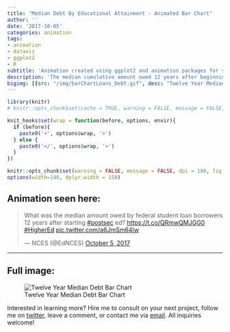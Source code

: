 ```yaml
---
title: "Median Debt By Educational Attainment - Animated Bar Chart"
author: ''
date: '2017-10-05'
categories: animation
tags:
- animation
- dataviz
- ggplot2
- R
subtitle: 'Animation created using ggplot2 and animation packages for social media distribution'
description: 'The median cumulative amount owed 12 years after beginning postsecondary education, by educational attainment: 2003-04 cohort'
bigimg: [{src: "/img/barChartLoans_Debt.gif", desc: "Twelve Year Median Debt Bar Chart"}]
---
```

  
```r
library(knitr)
# knitr::opts_chunk$set(cache = TRUE, warning = FALSE, message = FALSE, dpi = 180, out.extra='class = "img-responsive"')

```

```r
knit_hooks$set(wrap = function(before, options, envir){
  if (before){
    paste0('<', options$wrap, '>')
  } else {
    paste0('</', options$wrap, '>')
  }
})

knitr::opts_chunk$set(warning = FALSE, message = FALSE, dpi = 180, fig.height = 5, fig.width = 7, fig.align = "center")
options(width=140, dplyr.width = 150)
```

## Animation seen here:

<blockquote class="twitter-tweet" data-lang="en"><p lang="en" dir="ltr">What was the median amount owed by federal student loan borrowers 12 years after starting <a href="https://twitter.com/hashtag/postsec?src=hash&amp;ref_src=twsrc%5Etfw">#postsec</a> ed? <a href="https://t.co/QRmwQMJGG0">https://t.co/QRmwQMJGG0</a> <a href="https://twitter.com/hashtag/HigherEd?src=hash&amp;ref_src=twsrc%5Etfw">#HigherEd</a> <a href="https://t.co/a6JmSm64Iw">pic.twitter.com/a6JmSm64Iw</a></p>&mdash; NCES (@EdNCES) <a href="https://twitter.com/EdNCES/status/915993158546313217?ref_src=twsrc%5Etfw">October 5, 2017</a></blockquote>
<script async src="//platform.twitter.com/widgets.js" charset="utf-8"></script>
  
  ***
  
## Full image:
  
![Twelve Year Median Debt Bar Chart](/img/barChartLoans_Debt.gif)

Interested in learning more? Hire me to consult on your next project, follow me on [twitter](https://twitter.com/mikeleeco), leave a comment, or contact me via [email](mailto:mdlee12@gmail.com). All inquiries welcome!
  
  